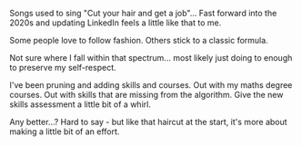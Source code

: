 
Songs used to sing "Cut your hair and get a job"...
Fast forward into the 2020s and updating LinkedIn feels a little like that to me.

Some people love to follow fashion. Others stick to a classic formula.

Not sure where I fall within that spectrum... most likely just doing to enough to preserve my self-respect.

I've been pruning and adding skills and courses. Out with my maths degree courses. Out with skills that are missing from the algorithm. Give the new skills assessment a little bit of a whirl.

Any better...? Hard to say - but like that haircut at the start, it's more about making a little bit of an effort.

